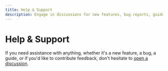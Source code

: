 ```yaml
---
title: Help & Support
description: Engage in discussions for new features, bug reports, guides, or feedback at our GitHub repository.
---
```


# Help & Support

If you need assistance with anything, whether it's a new feature, a bug, a guide, or if you'd like to contribute feedback, don't hesitate to [open a discussion](https://github.com/basestack-co/basestack/discussions).

